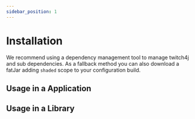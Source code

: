 ```yaml
---
sidebar_position: 1
---
```



# Installation

We recommend using a dependency management tool to manage twitch4j and sub dependencies. As a fallback method you can also download a fatJar adding `shaded` scope to your configuration build.

## Usage in a Application

<JavaDependency group="com.github.twitch4j" name="twitch4j" version="1.17.0" scope="implementation" />

## Usage in a Library

<JavaDependency group="com.github.twitch4j" name="twitch4j" version="1.17.0" scope="api" />

